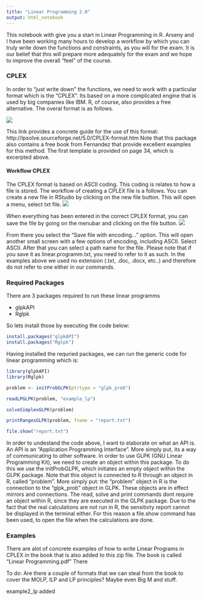 ```yaml
---
title: "Linear Programming 2.0"
output: html_notebook
---
```


This notebook with give you a start in Linear Programming in R. Arseny and I have been working many hours to develop a workflow by which you can truly write down the functions and constraints, as you will for the exam. It is our belief that this will prepare more adequately for the exam and we hope to improve the overall "feel" of the course. 
<p></p><p></p>
<h3> CPLEX </h3>
In order to "just write down" the functions, we need to work with a particular format which is the "CPLEX". Its based on a more complicated engine that is used by big companies like IBM. R, of course, also provides a free alternative. The overal format is as follows.

![](figures/cplexformat.png)

This link provides a concrete guide for the use of this format:
http://lpsolve.sourceforge.net/5.0/CPLEX-format.htm
Note that this package also contains a free book from Fernandez that provide excellent examples for this method. The first template is provided on page 34, which is excerpted above.

<h4> Workflow CPLEX </h4>

The CPLEX format is based on ASCII coding. This coding is relates to how a file is stored. The workflow of creating a CPLEX file is a follows. You can create a new file in RStudio by clicking on the new file button. This will open a menu, select txt file. 
![](figures/openfile.png)

When everything has been entered in the correct CPLEX format, you can save the file by going on the menubar and clicking on the file button. 
![](figures/savefile.png)

From there you select the "Save file with encoding..." option. This will open another small screen with a few options of encoding, including ASCII. Select ASCII. After that you can select a path name for the file. Please note that if you save it as linear.programm.txt, you need to refer to it as such. In the examples above we used no extension (.txt, .doc, .docx, etc..) and therefore do not refer to one either in our commands.


<h3> Required Packages </h3>
There are 3 packages required to run these linear programms

<ul>
<li>glpkAPI</li>
<li>Rglpk</il>
</ul>

So lets install those by executing the code below:
```r
install.packages("glpkAPI")
install.packages("Rglpk")
```

Having installed the requried packages, we can run the generic code for linear programming which is:
```r
library(glpkAPI)
library(Rglpk)

problem <- initProbGLPK(ptrtype = "glpk_prob")

readLPGLPK(problem, "example_lp")

solveSimplexGLPK(problem)

printRangesGLPK(problem, fname = "report.txt")

file.show("report.txt")

```

In order to undestand the code above, I want to elaborate on what an API is. An API is an "Application Programming Interface". More simply put, its a way of communicating to other software. In order to use GLPK (GNU Linear Programming Kit), we need to create an object within this package. To do this we use the initProbGLPK, which initiates an empty object within the GLPK package. Note that this object is connected to R through an object in R, called "problem". More simply put: the "problem" object in R is the connection to the "glpk_prob" object in GLPK. These objects are in effect mirrors and connections. The read, solve and print commands dont require an object within R, since they are executed in the GLPK package.  Due to the fact that the real calculations are not run in R, the sensitivty report cannot be displayed in the terminal either. For this reason a file.show command has been used, to open the file when the calculations are done. 

<h3> Examples </h3>

There are alot of concrete examples of how to write Linear Programs in CPLEX in the book that is also added to this zip file. The book is called "Linear Programming.pdf" There 

To do:  Are there a couple of formats that we can steal from the book to cover the MOLP, ILP and LP principles? Maybe even Big M and stuff. 

example2_lp added